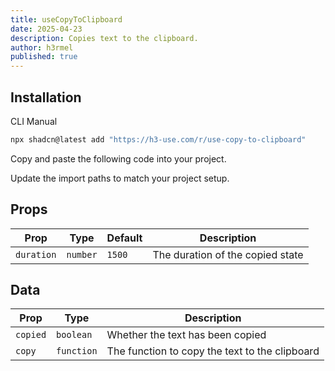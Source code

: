 ```yaml
---
title: useCopyToClipboard
date: 2025-04-23
description: Copies text to the clipboard.
author: h3rmel
published: true
---
```


<HookPreview name="use-copy-to-clipboard-demo" />

## Installation

<Tabs defaultValue="cli">

<TabsList>
  <TabsTrigger value="cli">CLI</TabsTrigger>
  <TabsTrigger value="manual">Manual</TabsTrigger>
</TabsList>
<TabsContent value="cli">

```bash
npx shadcn@latest add "https://h3-use.com/r/use-copy-to-clipboard"
```

</TabsContent>
<TabsContent value="manual">

<Steps>

<Step>Copy and paste the following code into your project.</Step>

<HookSource name="use-copy-to-clipboard" />

<Step>Update the import paths to match your project setup.</Step>

</Steps>

</TabsContent>

</Tabs>

## Props

| Prop       | Type     | Default | Description                      |
| ---------- | -------- | ------- | -------------------------------- |
| `duration` | `number` | `1500`  | The duration of the copied state |

## Data

| Prop     | Type       | Description                                    |
| -------- | ---------- | ---------------------------------------------- |
| `copied` | `boolean`  | Whether the text has been copied               |
| `copy`   | `function` | The function to copy the text to the clipboard |

